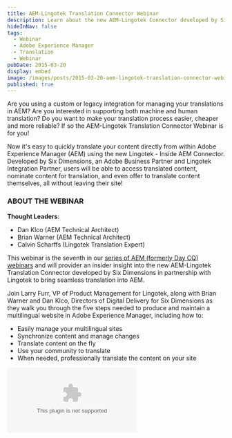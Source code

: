 ```yaml
---
title: AEM-Lingotek Translation Connector Webinar
description: Learn about the new AEM-Lingotek Connector developed by Six Dimensions.
hideInNav: false
tags:
  - Webinar
  - Adobe Experience Manager
  - Translation
  - Webinar
pubDate: 2015-03-20
display: embed
image: /images/posts/2015-03-20-aem-lingotek-translation-connector-webinar/lingotek-webinar.png
published: true
---
```



Are you using a custom or legacy integration for managing your translations in AEM? Are you interested in supporting both machine and human translation? Do you want to make your translation process easier, cheaper and more reliable? If so the AEM-Lingotek Translation Connector Webinar is for you!

Now it's easy to quickly translate your content directly from within Adobe Experience Manager (AEM) using the new Lingotek - Inside AEM Connector. Developed by Six Dimensions, an Adobe Business Partner and Lingotek Integration Partner, users will be able to access translated content, nominate content for translation, and even offer to translate content themselves, all without leaving their site!

### ABOUT THE WEBINAR

**Thought Leaders**:

* Dan Klco (AEM Technical Architect)
* Brian Warner (AEM Technical Architect)
* Calvin Scharffs (Lingotek Translation Expert)

This webinar is the seventh in our [series of AEM (formerly Day CQ) webinars](http://labs.sixdimensions.com/resources "6D Labs Webinars") and will provider an insider insight into the new AEM-Lingotek Translation Connector developed by Six Dimensions in partnership with Lingotek to bring seamless translation into AEM.

Join Larry Furr, VP of Product Management for Lingotek, along with Brian Warner and Dan Klco, Directors of Digital Delivery for Six Dimensions as they walk you through the five steps needed to produce and maintain a multilingual website in Adobe Experience Manager, including how to:

* Easily manage your multilingual sites
* Synchronize content and manage changes
* Translate content on the fly
* Use your community to translate
* When needed, professionally translate the content on your site

<Embed media="https://www.youtube.com/embed/KiZpoHIf59o" type="embed" />
